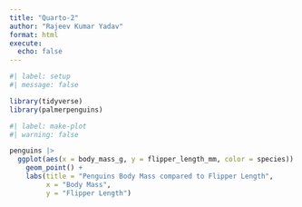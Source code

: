 ```yaml
---
title: "Quarto-2"
author: "Rajeev Kumar Yadav"
format: html
execute: 
  echo: false
---
```


```r
#| label: setup
#| message: false

library(tidyverse)
library(palmerpenguins)
```

```r
#| label: make-plot
#| warning: false

penguins |> 
  ggplot(aes(x = body_mass_g, y = flipper_length_mm, color = species)) +
    geom_point() +
    labs(title = "Penguins Body Mass compared to Flipper Length", 
         x = "Body Mass", 
         y = "Flipper Length")
```

